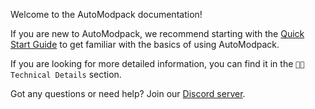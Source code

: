 Welcome to the AutoModpack documentation!

If you are new to AutoModpack, we recommend starting with the [Quick Start Guide](docs/quick-start) to get familiar with the basics of using AutoModpack.

If you are looking for more detailed information, you can find it in the `👨‍💻 Technical Details` section.

Got any questions or need help? Join our [Discord server](https://discord.gg/hS6aMyeA9P).